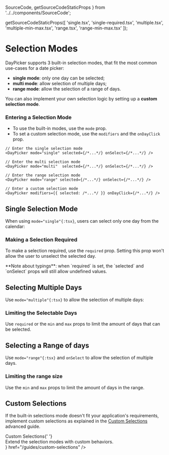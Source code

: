   SourceCode,
  getSourceCodeStaticProps
} from '../../components/SourceCode';




  getSourceCodeStaticProps([
    'single.tsx',
    'single-required.tsx',
    'multiple.tsx',
    'multiple-min-max.tsx',
    'range.tsx',
    'range-min-max.tsx'
  ]);

# Selection Modes

DayPicker supports 3 built-in selection modes, that fit the most common use-cases for a date picker:

- **single mode**: only one day can be selected;
- **multi mode**: allow selection of multiple days;
- **range mode**: allow the selection of a range of days.

You can also implement your own selection logic by setting up a **custom selection mode**.

### Entering a Selection Mode

- To use the built-in modes, use the `mode` prop.
- To set a custom selection mode, use the `modifiers` and the `onDayClick` prop.

```tsx
// Enter the single selection mode
<DayPicker mode="single" selected={/*...*/} onSelect={/*...*/} />

// Enter the multi selection mode
<DayPicker mode="multi"  selected={/*...*/} onSelect={/*...*/} />

// Enter the range selection mode
<DayPicker mode="range" selected={/*...*/} onSelect={/*...*/} />

// Enter a custom selection mode
<DayPicker modifiers={{ selected: /*...*/ }} onDayClick={/*...*/} />
```

## Single Selection Mode

When using `mode="single"{:tsx}`, users can select only one day from the calendar:

<SourceCode source="single.tsx" />

<RenderingBox>
  <Single />
</RenderingBox>

### Making a Selection Required

To make a selection required, use the `required` prop. Setting this prop won't
allow the user to unselect the selected day.

<Callout emoji="📝 " type="info">
  **Note about typings**: when `required` is set, the `selected` and `onSelect`
  props will still allow undefined values.
</Callout>

<SourceCode source="single-required.tsx" />

<RenderingBox>
  <SingleRequired />
</RenderingBox>

## Selecting Multiple Days

Use `mode="multiple"{:tsx}` to allow the selection of multiple days:

<SourceCode source="multiple.tsx" />

<RenderingBox>
  <Multiple />
</RenderingBox>

### Limiting the Selectable Days

Use `required` or the `min` and `max` props to limit the amount of days that can be selected.

<SourceCode source="multiple-min-max.tsx" />

<RenderingBox>
  <MultipleMinMax />
</RenderingBox>

## Selecting a Range of days

Use `mode="range"{:tsx}` and `onSelect` to allow the selection of multiple days.

<SourceCode source="range.tsx" />

<RenderingBox>
  <Range />
</RenderingBox>

### Limiting the range size

Use the `min` and `max` props to limit the amount of days in the range.

<SourceCode source="range-min-max.tsx" />

<RenderingBox>
  <RangeMinMax />
</RenderingBox>

## Custom Selections

If the built-in selections mode doesn't fit your application's requirements, implement custom selections as explained in the [Custom Selections](/guides/custom-selections) advanced guide.

<Cards>
  <Card
    icon="🔣 "
    title={
      <div>
        Custom Selections{' '}
        <div className="pt-1 font-normal text-sm nx-text-gray-400">
          Extend the selection modes with custom behaviors.
        </div>
      </div>
    }
    href="/guides/custom-selections"
  />
</Cards>
